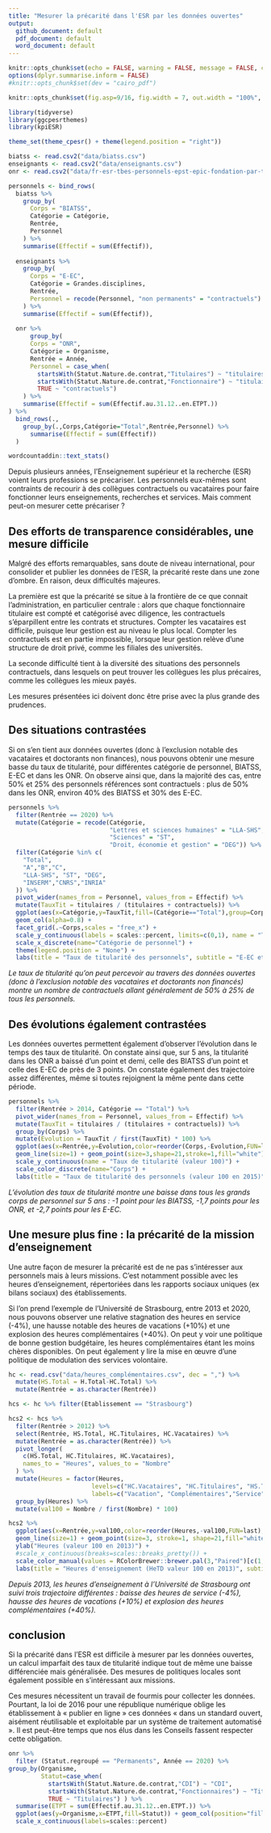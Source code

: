 ```yaml
---
title: "Mesurer la précarité dans l'ESR par les données ouvertes"
output:
  github_document: default
  pdf_document: default
  word_document: default
---
```


```r
knitr::opts_chunk$set(echo = FALSE, warning = FALSE, message = FALSE, cache = FALSE)
options(dplyr.summarise.inform = FALSE)
#knitr::opts_chunk$set(dev = "cairo_pdf")

knitr::opts_chunk$set(fig.asp=9/16, fig.width = 7, out.width = "100%", fig.retina = 4)

library(tidyverse)
library(ggcpesrthemes)
library(kpiESR)

theme_set(theme_cpesr() + theme(legend.position = "right"))
```

```r
biatss <- read.csv2("data/biatss.csv")
enseignants <- read.csv2("data/enseignants.csv")
onr <- read.csv2("data/fr-esr-tbes-personnels-epst-epic-fondation-par-type-contrat-emploi.csv", dec='.')

personnels <- bind_rows(
  biatss %>%
    group_by(
      Corps = "BIATSS",
      Catégorie = Catégorie,
      Rentrée,
      Personnel
    ) %>%
    summarise(Effectif = sum(Effectif)),
  
  enseignants %>%
    group_by(
      Corps = "E-EC",
      Catégorie = Grandes.disciplines,
      Rentrée,
      Personnel = recode(Personnel, "non permanents" = "contractuels")
    ) %>%
    summarise(Effectif = sum(Effectif)),
  
  onr %>%
      group_by(
      Corps = "ONR",
      Catégorie = Organisme,
      Rentrée = Année,
      Personnel = case_when(
        startsWith(Statut.Nature.de.contrat,"Titulaires") ~ "titulaires",
        startsWith(Statut.Nature.de.contrat,"Fonctionnaire") ~ "titulaires",
        TRUE ~ "contractuels")
    ) %>%
    summarise(Effectif = sum(Effectif.au.31.12..en.ETPT.))
) %>%
  bind_rows(.,
    group_by(.,Corps,Catégorie="Total",Rentrée,Personnel) %>%
      summarise(Effectif = sum(Effectif))
  )
```

```r
wordcountaddin::text_stats()
```

Depuis plusieurs années, l'Enseignement supérieur et la recherche (ESR) voient 
leurs professions se précariser. Les personnels eux-mêmes sont contraints de recourir
à des collègues contractuels ou vacataires pour faire fonctionner leurs enseignements,
recherches et services. Mais comment peut-on mesurer cette précariser ?

## Des efforts de transparence considérables, une mesure difficile

Malgré des efforts remarquables, sans doute de niveau international, pour consolider
et publier les données de l'ESR, la précarité reste dans une zone d'ombre.
En raison, deux difficultés majeures. 

La première est que la précarité se situe
à la frontière de ce que connait l'administration, en particulier centrale : 
alors que chaque fonctionnaire titulaire est compté et catégorisé avec diligence, 
les contractuels s'éparpillent entre les contrats et structures. 
Compter les vacataires est difficile, puisque leur gestion est au niveau le plus 
local. Compter les contractuels est en partie impossible, lorsque leur gestion 
relève d'une structure de droit privé, comme les filiales des universités.

La seconde difficulté tient à la diversité des situations des personnels contractuels,
dans lesquels on peut trouver les collègues les plus précaires, comme les collègues
les mieux payés. 

Les mesures présentées ici doivent donc être prise avec la plus grande des prudences.

## Des situations contrastées

Si on s'en tient aux données ouvertes (donc à l'exclusion notable des vacataires et 
doctorants non finances),
nous pouvons obtenir une mesure basse du taux de titularité, pour différentes 
catégorie de personnel, BIATSS, E-EC et dans les ONR. On observe ainsi que, dans 
la majorité des cas, entre 50% et 25% des personnels références sont contractuels :
plus de 50% dans les ONR, environ 40% des BIATSS et 30% des E-EC.



```r
personnels %>% 
  filter(Rentrée == 2020) %>%
  mutate(Catégorie = recode(Catégorie,
                            "Lettres et sciences humaines" = "LLA-SHS", 
                            "Sciences" = "ST", 
                            "Droit, économie et gestion" = "DEG")) %>%
  filter(Catégorie %in% c(
    "Total",
    "A","B","C",
    "LLA-SHS", "ST", "DEG",
    "INSERM","CNRS","INRIA"
  )) %>%
  pivot_wider(names_from = Personnel, values_from = Effectif) %>%
  mutate(TauxTit = titulaires / (titulaires + contractuels)) %>%
  ggplot(aes(x=Catégorie,y=TauxTit,fill=(Catégorie=="Total"),group=Corps)) + 
  geom_col(alpha=0.8) +
  facet_grid(.~Corps,scales = "free_x") +
  scale_y_continuous(labels = scales::percent, limits=c(0,1), name = "Taux de titularité") +
  scale_x_discrete(name="Catégorie de personnel") +
  theme(legend.position = "None") +
  labs(title = "Taux de titularité des personnels", subtitle = "E-EC et BIATSS du MESRI, et Opérateurs nationaux de recherche (ONR)", caption = "Source : SIES https://data.enseignementsup-recherche.gouv.fr")
```
_Le taux de titularité qu'on peut percevoir au travers des données ouvertes 
(donc à l'exclusion notable des vacataires et doctorants non financés) montre 
un nombre de contractuels allant généralement de 50% à 25% de tous les personnels._

## Des évolutions également contrastées

Les données ouvertes permettent également d'observer l'évolution dans le temps
des taux de titularité. On constate ainsi que, sur 5 ans, la titularité dans les 
ONR a baissé d'un point et demi, celle des BIATSS d'un point et celle des E-EC de 
près de 3 points. On constate également des trajectoire assez différentes, même
si toutes rejoignent la même pente dans cette période.

```r
personnels %>% 
  filter(Rentrée > 2014, Catégorie == "Total") %>% 
  pivot_wider(names_from = Personnel, values_from = Effectif) %>%
  mutate(TauxTit = titulaires / (titulaires + contractuels)) %>%
  group_by(Corps) %>%
  mutate(Evolution = TauxTit / first(TauxTit) * 100) %>%
  ggplot(aes(x=Rentrée,y=Evolution,color=reorder(Corps,-Evolution,FUN=last),group=Corps)) + 
  geom_line(size=1) + geom_point(size=3,shape=21,stroke=1,fill="white") +
  scale_y_continuous(name = "Taux de titularité (valeur 100)") +
  scale_color_discrete(name="Corps") +
  labs(title = "Taux de titularité des personnels (valeur 100 en 2015)", subtitle = "E-EC et BIATSS du MESRI, et Opérateurs nationaux de recherche (ONR)", caption = "Source : SIES https://data.enseignementsup-recherche.gouv.fr")
```
_L'évolution des taux de titularité montre une baisse dans tous les grands corps 
de personnel sur 5 ans : -1 point pour les BIATSS, -1,7 points pour les ONR, et -2,7 points pour les E-EC._


## Une mesure plus fine : la précarité de la mission d'enseignement

Une autre façon de mesurer la précarité est de ne pas s'intéresser aux personnels
mais à leurs missions. C'est notamment possible avec les heures d'enseignement,
répertoriées dans les rapports sociaux uniques (ex bilans sociaux) des établissements.

Si l'on prend l'exemple de l'Université de Strasbourg, entre 2013 et 2020, nous 
pouvons observer une relative stagnation des heures en service (-4%), une hausse
notable des heures de vacations (+10%) et une explosion des heures complémentaires
(+40%). On peut y voir une politique de bonne gestion budgétaire, les heures 
complémentaires étant les moins chères disponibles. On peut également y lire la 
mise en œuvre d'une politique de modulation des services volontaire.


```r
hc <- read.csv("data/heures_complémentaires.csv", dec = ",") %>%
  mutate(HS.Total = H.Total-HC.Total) %>%
  mutate(Rentrée = as.character(Rentrée))

hcs <- hc %>% filter(Etablissement == "Strasbourg") 

hcs2 <- hcs %>%
  filter(Rentrée > 2012) %>% 
  select(Rentrée, HS.Total, HC.Titulaires, HC.Vacataires) %>%
  mutate(Rentrée = as.character(Rentrée)) %>%
  pivot_longer(
    c(HS.Total, HC.Titulaires, HC.Vacataires),
    names_to = "Heures", values_to = "Nombre"
  ) %>%
  mutate(Heures = factor(Heures,
                       levels=c("HC.Vacataires", "HC.Titulaires", "HS.Total"),
                       labels=c("Vacation", "Complémentaires","Service"))) %>%
  group_by(Heures) %>%
  mutate(val100 = Nombre / first(Nombre) * 100) 

hcs2 %>%
  ggplot(aes(x=Rentrée,y=val100,color=reorder(Heures,-val100,FUN=last), group=Heures)) +
  geom_line(size=1) + geom_point(size=3, stroke=1, shape=21,fill="white") +
  ylab("Heures (valeur 100 en 2013)") +
  #scale_x_continuous(breaks=scales::breaks_pretty()) +
  scale_color_manual(values = RColorBrewer::brewer.pal(3,"Paired")[c(1,3,2)], name="HeTD") +
  labs(title = "Heures d'enseignement (HeTD valeur 100 en 2013)", subtitle = "Université de Strasbourg", caption = "Source : Bilans sociaux et rapports sociaux uniques de l'Université de Strasbourg")
```
_Depuis 2013, les heures d'enseignement à l'Université de Strasbourg ont suivi 
trois trajectoire différentes : baisse des heures de service (-4%), hausse
des heures de vacations (+10%) et explosion des heures complémentaires
(+40%)._

## conclusion

Si la précarité dans l'ESR est difficile à mesurer par les données ouvertes, un 
calcul imparfait des taux de titularité indique tout de même une baisse 
différenciée mais généralisée. 
Des mesures de politiques locales sont également possible en s'intéressant aux missions.

Ces mesures nécessitent un travail de fourmis pour collecter les données. 
Pourtant, la loi de 2016 pour une république numérique
oblige les établissement à « publier en ligne » ces données « dans un standard 
ouvert, aisément réutilisable et exploitable par un système de traitement automatisé ».
Il est peut-être temps que nos élus dans les Conseils fassent respecter cette obligation.


```r
onr %>% 
  filter (Statut.regroupé == "Permanents", Année == 2020) %>% 
group_by(Organisme,
         Statut=case_when(
           startsWith(Statut.Nature.de.contrat,"CDI") ~ "CDI",
           startsWith(Statut.Nature.de.contrat,"Fonctionnaires") ~ "Tit. autres organismes", 
           TRUE ~ "Titulaires") ) %>%
  summarise(ETPT = sum(Effectif.au.31.12..en.ETPT.)) %>% 
  ggplot(aes(y=Organisme,x=ETPT,fill=Statut)) + geom_col(position="fill") +
  scale_x_continuous(labels=scales::percent)
```



